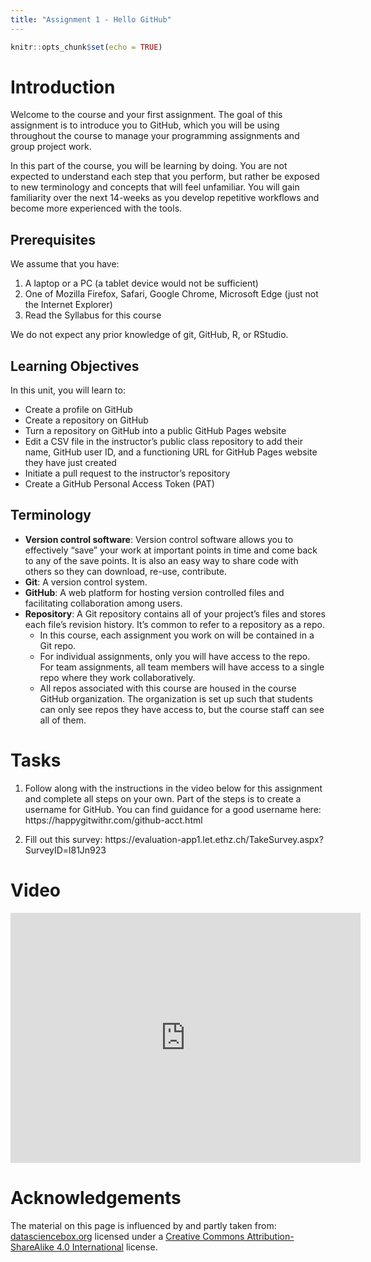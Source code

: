 ```yaml
---
title: "Assignment 1 - Hello GitHub"
---
```


<script defer data-domain="rbtl-fs22.github.io/website" src="https://plausible.io/js/plausible.js"></script>

```r
knitr::opts_chunk$set(echo = TRUE)
```

# Introduction

Welcome to the course and your first assignment. The goal of this assignment is to introduce you to GitHub, which you will be using throughout the course to manage your programming assignments and group project work. 

In this part of the course, you will be learning by doing. You are not expected to understand each step that you perform, but rather be exposed to new terminology and concepts that will feel unfamiliar. You will gain familiarity over the next 14-weeks as you develop repetitive workflows and become more experienced with the tools.

## Prerequisites

We assume that you have:

1. A laptop or a PC (a tablet device would not be sufficient)
2. One of Mozilla Firefox, Safari, Google Chrome, Microsoft Edge (just not the Internet Explorer)
3. Read the Syllabus for this course

We do not expect any prior knowledge of git, GitHub, R, or RStudio.

## Learning Objectives

In this unit, you will learn to:

- Create a profile on GitHub
- Create a repository on GitHub
- Turn a repository on GitHub into a public GitHub Pages website
- Edit a CSV file in the instructor’s public class repository to add their name, GitHub user ID, and a functioning URL for GitHub Pages website they have just created
- Initiate a pull request to the instructor’s repository
- Create a GitHub Personal Access Token (PAT)

## Terminology

- **Version control software**: Version control software allows you to effectively “save” your work at important points in time and come back to any of the save points. It is also an easy way to share code with others so they can download, re-use, contribute.
- **Git**: A version control system.
- **GitHub**: A web platform for hosting version controlled files and facilitating collaboration among users.
- **Repository**: A Git repository contains all of your project’s files and stores each file’s revision history. It’s common to refer to a repository as a repo.
  - In this course, each assignment you work on will be contained in a Git repo.
  - For individual assignments, only you will have access to the repo. For team assignments, all team members will have access to a single repo where they work collaboratively.
  - All repos associated with this course are housed in the course GitHub organization. The organization is set up such that students can only see repos they have access to, but the course staff can see all of them.

# Tasks 

1. Follow along with the instructions in the video below for this assignment and complete all steps on your own. Part of the steps is to create a username for GitHub. You can find guidance for a good username here: https://happygitwithr.com/github-acct.html  

2. Fill out this survey: https://evaluation-app1.let.ethz.ch/TakeSurvey.aspx?SurveyID=l81Jn923

# Video

<iframe width="560" height="400" src="https://www.youtube.com/embed/GMQJlnLlr1c" title="YouTube video player" frameborder="0" allow="accelerometer; autoplay; clipboard-write; encrypted-media; gyroscope; picture-in-picture" allowfullscreen></iframe>

# Acknowledgements

The material on this page is influenced by and partly taken from: [datasciencebox.org](https://datasciencebox.org/index.html) licensed under a [Creative Commons Attribution-ShareAlike 4.0 International](https://creativecommons.org/licenses/by-sa/4.0/) license.


